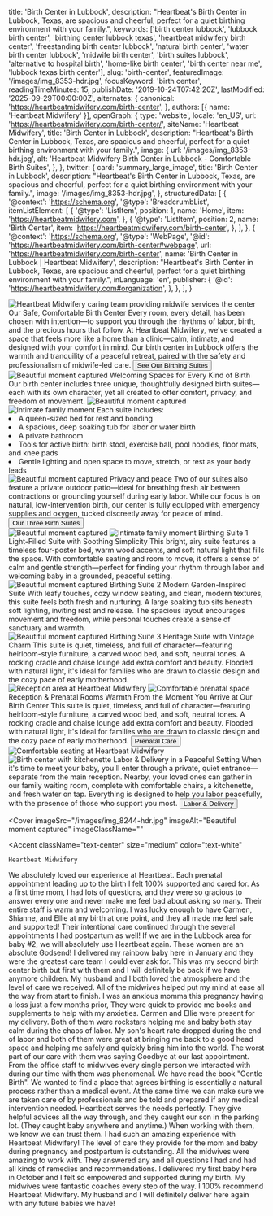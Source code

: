   title: 'Birth Center in Lubbock',
  description: "Heartbeat's Birth Center in Lubbock, Texas, are spacious and cheerful, perfect for a quiet birthing environment with your family.",
  keywords: ['birth center lubbock', 'lubbock birth center', 'birthing center lubbock texas', 'heartbeat midwifery birth center', 'freestanding birth center lubbock', 'natural birth center', 'water birth center lubbock', 'midwife birth center', 'birth suites lubbock', 'alternative to hospital birth', 'home-like birth center', 'birth center near me', 'lubbock texas birth center'],
  slug: 'birth-center',
  featuredImage: '/images/img_8353-hdr.jpg',
  focusKeyword: 'birth center',
  readingTimeMinutes: 15,
  publishDate: '2019-10-24T07:42:20Z',
  lastModified: '2025-09-29T00:00:00Z',
  alternates: {
    canonical: 'https://heartbeatmidwifery.com/birth-center',
  },
  authors: [{ name: 'Heartbeat Midwifery' }],
  openGraph: {
    type: 'website',
    locale: 'en_US',
    url: 'https://heartbeatmidwifery.com/birth-center/',
    siteName: 'Heartbeat Midwifery',
    title: 'Birth Center in Lubbock',
    description: "Heartbeat's Birth Center in Lubbock, Texas, are spacious and cheerful, perfect for a quiet birthing environment with your family.",
    image: {
      url: '/images/img_8353-hdr.jpg',
      alt: 'Heartbeat Midwifery Birth Center in Lubbock - Comfortable Birth Suites',
    },
  },
  twitter: {
    card: 'summary_large_image',
    title: 'Birth Center in Lubbock',
    description: "Heartbeat's Birth Center in Lubbock, Texas, are spacious and cheerful, perfect for a quiet birthing environment with your family.",
    image: '/images/img_8353-hdr.jpg',
  },
  structuredData: [
    {
      '@context': 'https://schema.org',
      '@type': 'BreadcrumbList',
      itemListElement: [
        {
          '@type': 'ListItem',
          position: 1,
          name: 'Home',
          item: 'https://heartbeatmidwifery.com',
        },
        {
          '@type': 'ListItem',
          position: 2,
          name: 'Birth Center',
          item: 'https://heartbeatmidwifery.com/birth-center',
        },
      ],
    },
    {
      '@context': 'https://schema.org',
      '@type': 'WebPage',
      '@id': 'https://heartbeatmidwifery.com/birth-center#webpage',
      url: 'https://heartbeatmidwifery.com/birth-center',
      name: 'Birth Center in Lubbock | Heartbeat Midwifery',
      description: "Heartbeat's Birth Center in Lubbock, Texas, are spacious and cheerful, perfect for a quiet birthing environment with your family.",
      inLanguage: 'en',
      publisher: {
        '@id': 'https://heartbeatmidwifery.com#organization',
      },
    },
  ],
}


<Navbar />

<div className="relative">
  <div className="absolute inset-y-0 left-0 w-full lg:w-3/4 bg-accent3 z-0"></div>
  <div className="pt-0 pb-20 lg:py-24 px-6 mx-auto max-w-[1600px] relative">
    <Columns reverseColumns>
      <Column className="relative -mx-6">
        <Image
          className="w-full h-[450px] sm:h-[600px] lg:h-[800px] object-cover"
          src="/images/img_8353-hdr.jpg"
          alt="Heartbeat Midwifery caring team providing midwife services"
          rounded="rounded-none"
          size="large"
          lazy={false}
        />
        <Accent className="absolute hidden lg:block -bottom-10 lg:bottom-auto left-6 lg:-top-20 lg:-left-40 transform -rotate-12">the center</Accent>
      </Column>
      <Column className="mx-auto max-w-2xl lg:max-w-7xl">
        <Heading
          as="h1"
          className="max-w-2xl"
        >
          Our Safe, Comfortable Birth Center
        </Heading>
        <Paragraph>Every room, every detail, has been chosen with intention—to support you through the rhythms of labor, birth, and the precious hours that follow.</Paragraph>
        <Paragraph>At Heartbeat Midwifery, we've created a space that feels more like a home than a clinic—calm, intimate, and designed with your comfort in mind. Our birth center in Lubbock offers the warmth and tranquility of a peaceful retreat, paired with the safety and professionalism of midwife-led care.</Paragraph>
        <Buttons className="">
          <Button
            href="#services"
            icon="heroicons:arrow-down-16-solid"
            iconPlacement="after"
          >
            See Our Birthing Suites
          </Button>
        </Buttons>
      </Column>
    </Columns>
  </div>
</div>

<Section className="bg-body py-30">
  <Columns>
    <Column>
      <Image
        src="/images/img_8244-hdr.jpg"
        alt="Beautiful moment captured"
        className="object-cover"
        size="large"
      />
    </Column>
    <Column>
      <Heading
        as="h2"
        id="services"
      >
        Welcoming Spaces for Every Kind of Birth
      </Heading>
      <Paragraph>Our birth center includes three unique, thoughtfully designed birth suites—each with its own character, yet all created to offer comfort, privacy, and freedom of movement.</Paragraph>
    </Column>
  </Columns>
  <Columns
    reverseColumns
    className="mt-30"
  >
    <Column className="aspect-[8/7] relative">
      <Image
        src="/images/heartbeat-20.jpg"
        alt="Beautiful moment captured"
        className="absolute bottom-0 right-0 z-10 w-[75%] object-cover"
        size="large"
      />
      <Image
        src="/images/img_8260-hdr.jpg"
        alt="Intimate family moment"
        className="w-[65%] absolute top-0 left-0 object-cover shadow-2xl"
        rounded="rounded-b-none rounded-t-full"
        size="large"
      />
    </Column>
    <Column>
      <Heading as="h3">Each suite includes:</Heading>
      <List className="mb-8">
        <Li>A queen-sized bed for rest and bonding</Li>
        <Li>A spacious, deep soaking tub for labor or water birth</Li>
        <Li>A private bathroom</Li>
        <Li>Tools for active birth: birth stool, exercise ball, pool noodles, floor mats, and knee pads</Li>
        <Li>Gentle lighting and open space to move, stretch, or rest as your body leads</Li>
      </List>
    </Column>
  </Columns>
  <Columns className="mt-20">
    <Column className="relative">
      <Image
        src="/images/img_7974-scaled0.jpg"
        alt="Beautiful moment captured"
        className="object-cover"
        rounded="rounded-r-full"
        size="large"
      />
    </Column>
    <Column>
      <Heading as="h3">Privacy and peace</Heading>
      <Paragraph>Two of our suites also feature a private outdoor patio—ideal for breathing fresh air between contractions or grounding yourself during early labor.</Paragraph>
      <Paragraph>While our focus is on natural, low-intervention birth, our center is fully equipped with emergency supplies and oxygen, tucked discreetly away for peace of mind.</Paragraph>
      <Buttons>
        <Button
          variant="primary"
          href="#birth-suites"
          icon="heroicons:arrow-down-16-solid"
          iconPlacement="after"
        >
          Our Three Birth Suites
        </Button>
      </Buttons>
    </Column>
  </Columns>
</Section>

<Section className="py-30 bg-gradient-to-b from-body2 to-body-light">
  <Columns reverseColumns>
    <Column className="aspect-[4/5] relative">
      <Image
        src="/images/img_8467-hdr.jpg"
        alt="Beautiful moment captured"
        className="absolute bottom-0 left-0 z-10 w-[75%] object-cover"
        size="large"
      />
      <Image
        src="/images/heartbeat-13-scaled0.jpg"
        alt="Intimate family moment"
        className="w-[65%] absolute top-0 right-0 object-cover shadow-2xl"
        rounded="rounded-b-none rounded-t-full"
        size="large"
      />
    </Column>
    <Column>
      <Heading
        as="h2"
        styleAs="h3"
        id="birth-suites"
      >
        Birthing Suite 1
      </Heading>
      <Heading
        as="h3"
        styleAs="h2"
      >
        Light-Filled Suite with Soothing Simplicity
      </Heading>
      <Paragraph>This bright, airy suite features a timeless four-poster bed, warm wood accents, and soft natural light that fills the space. With comfortable seating and room to move, it offers a sense of calm and gentle strength—perfect for finding your rhythm through labor and welcoming baby in a grounded, peaceful setting.</Paragraph>
    </Column>
  </Columns>
  <Gallery
    columns={5}
    align="none"
    className="mt-20"
  >
    <GalleryItem
      src="/images/heartbeat-18.jpg"
      size="large"
    />
    <GalleryItem
      src="/images/img_8470-hdr.jpg"
      size="large"
    />
    <GalleryItem
      src="/images/heartbeat-17-scaled0.jpg"
      size="large"
    />
    <GalleryItem
      src="/images/heartbeat-15-scaled0.jpg"
      size="large"
    />
    <GalleryItem
      src="/images/img_8479-hdr.jpg"
      size="large"
    />
    <GalleryItem
      src="/images/heartbeat-16.jpg"
      size="large"
    />
    <GalleryItem
      src="/images/img_8473-hdr.jpg"
      size="large"
    />
  </Gallery>
</Section>

<Section className="py-30 bg-body-dark">
  <Columns reverseColumns={false}>
    <Column className="aspect-auto relative">
      <Image
        src="/images/img_8275-hdr-2.jpg"
        alt="Beautiful moment captured"
        className="object-cover"
        size="large"
      />
    </Column>
    <Column>
      <Heading
        as="h2"
        styleAs="h3"
      >
        Birthing Suite 2
      </Heading>
      <Heading
        as="h3"
        styleAs="h2"
      >
        Modern Garden-Inspired Suite
      </Heading>
      <Paragraph>With leafy touches, cozy window seating, and clean, modern textures, this suite feels both fresh and nurturing. A large soaking tub sits beneath soft lighting, inviting rest and release. The spacious layout encourages movement and freedom, while personal touches create a sense of sanctuary and warmth.</Paragraph>
    </Column>
  </Columns>
  <Gallery
    columns={5}
    align="none"
    className="mt-20"
  >
    <GalleryItem
      src="/images/heartbeat-5-scaled0.jpg"
      size="large"
    />
    <GalleryItem
      src="/images/heartbeat-16.jpg"
      size="large"
    />
    <GalleryItem
      src="/images/img_8244-hdr.jpg"
      size="large"
    />
    <GalleryItem
      src="/images/img_8260-hdr.jpg"
      size="large"
    />
    <GalleryItem
      src="/images/img_8250-hdr-2.jpg"
      size="large"
    />
    <GalleryItem
      src="/images/heartbeat-5-scaled0.jpg"
      size="large"
    />
    <GalleryItem
      src="/images/img_8272-hdr-scaled0.jpg"
      size="large"
    />
    <GalleryItem
      src="/images/img_8269-hdr.jpg"
      size="large"
    />
  </Gallery>
</Section>

<Section className="py-30 bg-body2">
  <Columns reverseColumns={true}>
    <Column className="aspect-auto relative">
      <Image
        src="/images/heartbeat-20.jpg"
        alt="Beautiful moment captured"
        className="object-cover"
        rounded="rounded-t-full"
        size="large"
      />
    </Column>
    <Column>
      <Heading
        as="h2"
        styleAs="h3"
      >
        Birthing Suite 3
      </Heading>
      <Heading
        as="h3"
        styleAs="h2"
      >
        Heritage Suite with Vintage Charm
      </Heading>
      <Paragraph>This suite is quiet, timeless, and full of character—featuring heirloom-style furniture, a carved wood bed, and soft, neutral tones. A rocking cradle and chaise lounge add extra comfort and beauty. Flooded with natural light, it&apos;s ideal for families who are drawn to classic design and the cozy pace of early motherhood.</Paragraph>
    </Column>
  </Columns>
  <Gallery
    columns={3}
    align="none"
    className="mt-20"
  >
    <GalleryItem
      src="/images/heartbeat-20.jpg"
      size="large"
    />
    <GalleryItem
      src="/images/img_8470-hdr.jpg"
      size="large"
    />
    <GalleryItem
      src="/images/img_8269-hdr.jpg"
      size="large"
    />
    <GalleryItem
      src="/images/img_8473-hdr.jpg"
      size="large"
    />
    <GalleryItem
      src="/images/heartbeat-17-scaled0.jpg"
      size="large"
    />
    <GalleryItem
      src="/images/img_8479-hdr.jpg"
      size="large"
    />
    <GalleryItem
      src="/images/heartbeat-18.jpg"
      size="large"
    />
    <GalleryItem
      src="/images/heartbeat-15-scaled0.jpg"
      size="large"
    />
  </Gallery>
</Section>

<Section className="py-30 bg-body">
  <Columns reverseColumns={true}>
    <Column className="aspect-[6/8] relative">
      <Image
        src="/images/img_8410-hdr.jpg"
        alt="Reception area at Heartbeat Midwifery"
        className="absolute bottom-0 right-0 z-10 w-[75%] object-cover"
        size="large"
      />
      <Image
        src="/images/img_8483.jpg"
        alt="Comfortable prenatal space"
        className="w-[65%] absolute top-0 left-0 object-cover shadow-2xl"
        rounded="rounded-b-none rounded-t-full"
        size="large"
      />
    </Column>
    <Column>
      <Heading
        as="h2"
        styleAs="h3"
        color="text-gray-600"
        margin="mb-4"
      >
        Reception & Prenatal Rooms
      </Heading>
      <Heading
        as="h3"
        styleAs="h2"
      >
        Warmth From the Moment You Arrive at Our Birth Center
      </Heading>
      <Paragraph>This suite is quiet, timeless, and full of character—featuring heirloom-style furniture, a carved wood bed, and soft, neutral tones. A rocking cradle and chaise lounge add extra comfort and beauty. Flooded with natural light, it&apos;s ideal for families who are drawn to classic design and the cozy pace of early motherhood.</Paragraph>
      <Buttons>
        <Button
          variant="primary"
          href="/prenatal-care"
          icon="heroicons:arrow-right-16-solid"
          iconPlacement="after"
        >
          Prenatal Care
        </Button>
      </Buttons>
    </Column>
  </Columns>
  <Gallery
    columns={5}
    align="none"
    className="mt-20"
  >
    <GalleryItem
      src="/images/img_8383-hdr.jpg"
      size="large"
    />
    <GalleryItem
      src="/images/img_8407-hdr.jpg"
      size="large"
    />
    <GalleryItem
      src="/images/img_8392-hdr.jpg"
      size="large"
    />
    <GalleryItem
      src="/images/img_8383-hdr.jpg"
      size="large"
    />
    <GalleryItem
      src="/images/img_8410-hdr.jpg"
      size="large"
    />
    <GalleryItem
      src="/images/img_8401-hdr.jpg"
      size="large"
    />
    <GalleryItem
      src="/images/img_8386-hdr.jpg"
      size="large"
    />
    <GalleryItem
      src="/images/img_8389-hdr.jpg"
      size="large"
    />
    <GalleryItem
      src="/images/img_8380-hdr-2.jpg"
      size="large"
    />
  </Gallery>
</Section>

<Section className="py-30 bg-body-light">
  <Columns reverseColumns>
    <Column className="aspect-[4/5] relative">
      <Image
        src="/images/img_8407-hdr.jpg"
        alt="Comfortable seating at Heartbeat Midwifery"
        className="absolute bottom-0 left-0 z-10 w-[75%] object-cover"
        size="large"
      />
      <Image
        src="/images/heartbeat-8.jpg"
        alt="Birth center with kitchenette"
        className="w-[65%] absolute top-0 right-0 object-cover shadow-2xl"
        rounded="rounded-b-none rounded-t-full"
        size="large"
      />
    </Column>
    <Column>
      <Heading as="h2">Labor & Delivery in a Peaceful Setting</Heading>
      <Paragraph>When it&apos;s time to meet your baby, you&apos;ll enter through a private, quiet entrance—separate from the main reception. Nearby, your loved ones can gather in our family waiting room, complete with comfortable chairs, a kitchenette, and fresh water on tap. Everything is designed to help you labor peacefully, with the presence of those who support you most.</Paragraph>
      <Buttons>
        <Button
          variant="primary"
          href="/labor-delivery"
          icon="heroicons:arrow-right-16-solid"
          iconPlacement="after"
        >
          Labor & Delivery
        </Button>
      </Buttons>
    </Column>
  </Columns>
</Section>

<Cover
  imageSrc="/images/img_8244-hdr.jpg"
  imageAlt="Beautiful moment captured"
  imageClassName=""
>
  <Accent
    className="text-center"
    size="medium"
    color="text-white"
  >
    Heartbeat Midwifery
  </Accent>
</Cover>

<Section className="bg-body2 py-20">
  <FancyHeading
    text="Happy words"
    accent="from happy clients"
  />
  <Swiper>
    <Testimonial1
      img="/images/ashley-musick-1.jpg"
      cite="Ashley Musick"
    >
      <Quote>We absolutely loved our experience at Heartbeat. Each prenatal appointment leading up to the birth I felt 100% supported and cared for. As a first time mom, I had lots of questions, and they were so gracious to answer every one and never make me feel bad about asking so many. Their entire staff is warm and welcoming. I was lucky enough to have Carmen, Shianne, and Ellie at my birth at one point, and they all made me feel safe and supported! Their intentional care continued through the several appointments I had postpartum as well! If we are in the Lubbock area for baby #2, we will absolutely use Heartbeat again.</Quote>
    </Testimonial1>
    <Testimonial1
      img="/images/carrie-rincones.jpg"
      cite="Carrie Rincones"
    >
      <Quote>These women are an absolute Godsend! I delivered my rainbow baby here in January and they were the greatest care team I could ever ask for. This was my second birth center birth but first with them and I will definitely be back if we have anymore children. My husband and I both loved the atmosphere and the level of care we received. All of the midwives helped put my mind at ease all the way from start to finish. I was an anxious momma this pregnancy having a loss just a few months prior, They were quick to provide me books and supplements to help with my anxieties. Carmen and Ellie were present for my delivery. Both of them were rockstars helping me and baby both stay calm during the chaos of labor. My son's heart rate dropped during the end of labor and both of them were great at bringing me back to a good head space and helping me safely and quickly bring him into the world. The worst part of our care with them was saying Goodbye at our last appointment. From the office staff to midwives every single person we interacted with during our time with them was phenomenal.</Quote>
    </Testimonial1>
    <Testimonial1
      img="/images/fei-pan.jpg"
      cite="Fei Pan"
    >
      <Quote>We have read the book "Gentle Birth". We wanted to find a place that agrees birthing is essentially a natural process rather than a medical event. At the same time we can make sure we are taken care of by professionals and be told and prepared if any medical intervention needed. Heartbeat serves the needs perfectly. They give helpful advices all the way through, and they caught our son in the parking lot. (They caught baby anywhere and anytime.) When working with them, we know we can trust them.</Quote>
    </Testimonial1>
    <Testimonial1
      img="/images/karsen-west.jpg"
      cite="Karsen West"
    >
      <Quote>I had such an amazing experience with Heartbeat Midwifery! The level of care they provide for the mom and baby during pregnancy and postpartum is outstanding. All the midwives were amazing to work with. They answered any and all questions I had and had all kinds of remedies and recommendations. I delivered my first baby here in October and I felt so empowered and supported during my birth. My midwives were fantastic coaches every step of the way. I 100% recommend Heartbeat Midwifery. My husband and I will definitely deliver here again with any future babies we have!</Quote>
    </Testimonial1>
  </Swiper>
</Section>
